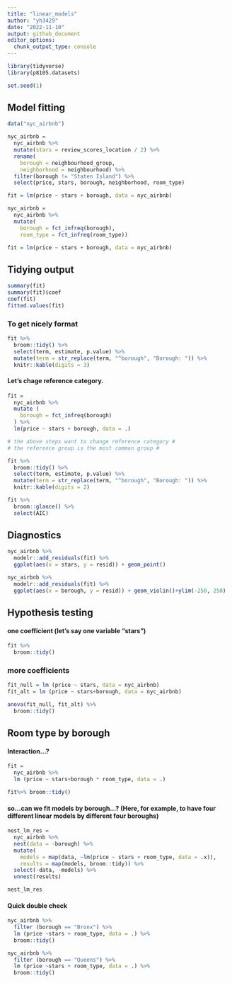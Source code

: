 ```yaml
---
title: "linear_models"
author: "yh3429"
date: "2022-11-10"
output: github_document
editor_options: 
  chunk_output_type: console
---
```


```r
library(tidyverse)
library(p8105.datasets)

set.seed(1)
```
## Model fitting

```r
data("nyc_airbnb")

nyc_airbnb = 
  nyc_airbnb %>% 
  mutate(stars = review_scores_location / 2) %>% 
  rename(
    borough = neighbourhood_group,
    neighborhood = neighbourhood) %>% 
  filter(borough != "Staten Island") %>% 
  select(price, stars, borough, neighborhood, room_type)
```


```r
fit = lm(price ~ stars + borough, data = nyc_airbnb)
```

```r
nyc_airbnb = 
  nyc_airbnb %>% 
  mutate(
    borough = fct_infreq(borough),
    room_type = fct_infreq(room_type))

fit = lm(price ~ stars + borough, data = nyc_airbnb)
```

## Tidying output

```r
summary(fit)
summary(fit)$coef
coef(fit)
fitted.values(fit)
```

### To get nicely format

```r
fit %>% 
  broom::tidy() %>% 
  select(term, estimate, p.value) %>% 
  mutate(term = str_replace(term, "^borough", "Borough: ")) %>% 
  knitr::kable(digits = 3)
```

#### Let's chage reference category.

```r
fit = 
  nyc_airbnb %>% 
  mutate (
    borough = fct_infreq(borough)      
  ) %>% 
  lm(price ~ stars + borough, data = .)

# the above steps want to change reference category #
# the reference group is the most common group #

fit %>% 
  broom::tidy() %>% 
  select(term, estimate, p.value) %>% 
  mutate(term = str_replace(term, "^borough", "Borough: ")) %>% 
  knitr::kable(digits = 2)

fit %>% 
  broom::glance() %>% 
  select(AIC)

```

## Diagnostics

```r

nyc_airbnb %>% 
  modelr::add_residuals(fit) %>% 
  ggplot(aes(x = stars, y = resid)) + geom_point()

nyc_airbnb %>% 
  modelr::add_residuals(fit) %>% 
  ggplot(aes(x = borough, y = resid)) + geom_violin()+ylim(-250, 250)

```


## Hypothesis testing

#### one coefficient (let's say one variable "stars")

```r
fit %>% 
  broom::tidy()

```

### more coefficients

```r
fit_null = lm (price ~ stars, data = nyc_airbnb)
fit_alt = lm (price ~ stars+borough, data = nyc_airbnb)

anova(fit_null, fit_alt) %>% 
  broom::tidy()
```

## Room type by borough

#### Interaction...?

```r
fit =
  nyc_airbnb %>% 
  lm (price ~ stars+borough * room_type, data = .) 

fit%>% broom::tidy()
```


#### so...can we fit models by borough...? (Here, for example, to have four different linear models by different four boroughs) 

```r
nest_lm_res =
  nyc_airbnb %>% 
  nest(data = -borough) %>% 
  mutate(
    models = map(data, ~lm(price ~ stars + room_type, data = .x)),
    results = map(models, broom::tidy)) %>% 
  select(-data, -models) %>% 
  unnest(results)

nest_lm_res
```

#### Quick double check

```r
nyc_airbnb %>% 
  filter (borough == "Bronx") %>% 
  lm (price ~stars + room_type, data = .) %>% 
  broom::tidy()

nyc_airbnb %>% 
  filter (borough == "Queens") %>% 
  lm (price ~stars + room_type, data = .) %>% 
  broom::tidy()
```

